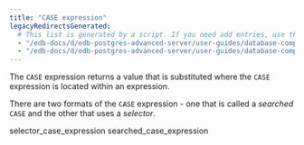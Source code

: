 ```yaml
---
title: "CASE expression"
legacyRedirectsGenerated:
  # This list is generated by a script. If you need add entries, use the `legacyRedirects` key.
  - "/edb-docs/d/edb-postgres-advanced-server/user-guides/database-compatibility-for-oracle-developers-guide/9.6/Database_Compatibility_for_Oracle_Developers_Guide_v9.6.1.065.html"
  - "/edb-docs/d/edb-postgres-advanced-server/user-guides/database-compatibility-for-oracle-developers-guide/9.5/Database_Compatibility_for_Oracle_Developers_Guide.1.159.html"
---
```


<div id="case_expression" class="registered_link"></div>

The `CASE` expression returns a value that is substituted where the `CASE` expression is located within an expression.

There are two formats of the `CASE` expression - one that is called a *searched* `CASE` and the other that uses a *selector*.

<div class="toctree" maxdepth="3">

selector_case_expression searched_case_expression

</div>
